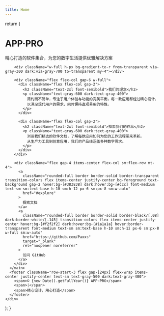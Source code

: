 ```yaml
---
title: Home
---
```



  return (
    <div className="grid grid-rows-[20px_1fr_20px] items-center justify-items-center min-h-screen p-8 pb-20 gap-16 sm:p-20 font-[family-name:var(--font-geist-sans)]">
      <main className="flex flex-col gap-[32px] row-start-2 items-center text-center sm:items-start sm:text-left max-w-3xl">
        <div className="flex flex-col items-center sm:items-start gap-4">
          <h1 className="text-4xl sm:text-5xl font-bold tracking-tight">
            APP·PRO
          </h1>
          <p className="text-xl text-gray-600 dark:text-gray-400 max-w-2xl">
            精心打造的软件集合，为您的数字生活提供优雅解决方案
          </p>
        </div>
        
        <div className="w-full h-px bg-gradient-to-r from-transparent via-gray-300 dark:via-gray-700 to-transparent my-4"></div>
        
        <div className="flex flex-col gap-6 w-full">
          <div className="flex flex-col gap-2">
            <h2 className="text-2xl font-semibold">我们的理念</h2>
            <p className="text-gray-600 dark:text-gray-400">
              简约而不简单，专注于用户体验与功能的完美平衡。每一款应用都经过精心设计，
              以满足现代用户的需求，同时保持直观易用的特性。
            </p>
          </div>
          
          <div className="flex flex-col gap-2">
            <h2 className="text-2xl font-semibold">探索我们的作品</h2>
            <p className="text-gray-600 dark:text-gray-400">
              浏览我们精选的软件文档，了解每款应用如何为您的工作流程带来革新。
              从生产力工具到创意应用，我们的产品线涵盖多种数字需求。
            </p>
          </div>
        </div>

        <div className="flex gap-4 items-center flex-col sm:flex-row mt-4">
          <a
            className="rounded-full border border-solid border-transparent transition-colors flex items-center justify-center bg-foreground text-background gap-2 hover:bg-[#383838] dark:hover:bg-[#ccc] font-medium text-sm sm:text-base h-10 sm:h-12 px-6 sm:px-8 sm:w-auto"
            href="#explore"
          >
            探索文档
          </a>
          <a
            className="rounded-full border border-solid border-black/[.08] dark:border-white/[.145] transition-colors flex items-center justify-center hover:bg-[#f2f2f2] dark:hover:bg-[#1a1a1a] hover:border-transparent font-medium text-sm sm:text-base h-10 sm:h-12 px-6 sm:px-8 w-full sm:w-auto"
            href="https://github.com/Paxxs"
            target="_blank"
            rel="noopener noreferrer"
          >
            访问 GitHub
          </a>
        </div>
      </main>
      <footer className="row-start-3 flex gap-[24px] flex-wrap items-center justify-center text-sm text-gray-500 dark:text-gray-400">
        <span>© {new Date().getFullYear()} APP·PRO</span>
        <span>|</span>
        <span>精心设计，用心打造</span>
      </footer>
    </div>
  );
}

<Home />